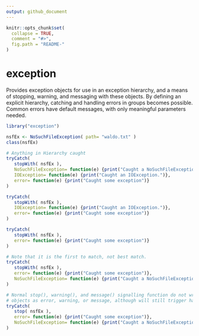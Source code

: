 ```yaml
---
output: github_document
---
```


<!-- README.md is generated from README.Rmd. Please edit that file -->

```r
knitr::opts_chunk$set(
  collapse = TRUE,
  comment = "#>",
  fig.path = "README-"
)
```
# exception

Provides exception objects for use in an exception hierarchy, and a means of
stopping, warning, and messaging with these objects. By defining an explicit
hierarchy, catching and handling errors in groups becomes possible. Common
errors have default messages, with only meaningful parameters needed.

```r
library("exception")

nsfEx <- NoSuchFileException( path= "waldo.txt" )
class(nsfEx)

# Anything in Hierarchy caught
tryCatch(
   stopWith( nsfEx ),
   NoSuchFileException= function(e) {print("Caught a NoSuchFileException")},
   IOException= function(e) {print("Caught an IOException.")},
   error= function(e) {print("Caught some exception")}
)

tryCatch(
   stopWith( nsfEx ),
   IOException= function(e) {print("Caught an IOException.")},
   error= function(e) {print("Caught some exception")}
)

tryCatch(
   stopWith( nsfEx ),
   error= function(e) {print("Caught some exception")}
)

# Note that it is the first to match, not best match.
tryCatch(
   stopWith( nsfEx ),
   error= function(e) {print("Caught some exception")},
   NoSuchFileException= function(e) {print("Caught a NoSuchFileException")}
)

# Normal stop(), warning(), and message() signalling function do not wrapp
# objects as error, warning, or message, although will still trigger halts,  print warnings, or print messages.
tryCatch(
   stop( nsfEx ),
   error= function(e) {print("Caught some exception")},
   NoSuchFileException= function(e) {print("Caught a NoSuchFileException")}
)

```

